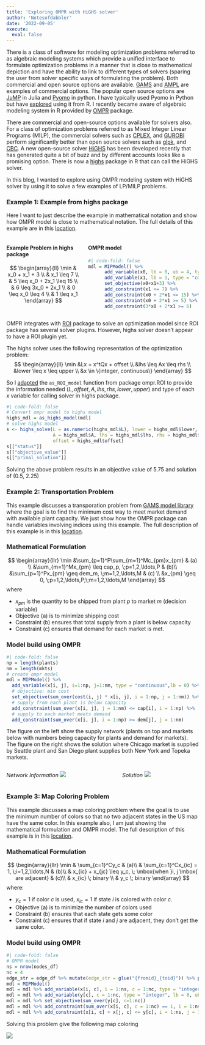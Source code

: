 ```yaml
---
title: 'Exploring OMPR with HiGHS solver'
author: 'Notesofdabbler'
date: '2022-09-05'
execute: 
  eval: false
---
```


There is a class of software for modeling optimization problems referred to as algebraic modeling systems which provide a unified interface to formulate optimization problems in a manner that is close to mathematical depiction and have the ability to link to different types of solvers (sparing the user from solver specific ways of formulating the problem). Both commercial and open source options are available. [GAMS](https://www.gams.com/) and [AMPL](https://ampl.com/) are examples of commercial options. The popular open source options are [JuMP](https://jump.dev/JuMP.jl/stable/) in Julia and [Pyomo](http://www.pyomo.org/) in python. I have typically used Pyomo in Python but have [explored](https://notesofdabbler.github.io/R_pyomo/2020_07_01_r_pyomo_blogpost.html) using it from R. I recently became aware of algebraic modeling system in R provided by [OMPR](https://dirkschumacher.github.io/ompr/) package. 

There are commercial and open-source options available for solvers also. For a class of optimization problems referred to as Mixed Integer Linear Programs (MILP), the commercial solvers such as [CPLEX](https://www.ibm.com/analytics/cplex-optimizer), and [GUROBI](https://www.gurobi.com/) perform significantly better than open source solvers such as [glpk](https://www.gnu.org/software/glpk/), and [CBC](https://github.com/coin-or/Cbc). A new open-source solver [HiGHS](https://highs.dev/) has been developed recently that has generated quite a bit of buzz and by different accounts looks like a promising option. There is now a [highs](https://cran.r-project.org/web/packages/highs/index.html) package in R that can call the HiGHS solver.

In this blog, I wanted to explore using OMPR modeling system with HiGHS solver by using it to solve a few examples of LP/MILP problems. 

### Example 1: Example from highs package

Here I want to just describe the example in mathematical notation and show how OMPR model is close to mathematical notation. The full details of this example are in this [location](https://notesofdabbler.github.io/optwithR/highs_example_ompr.html).

:::: {.columns}

::: {.column width="40%"}

#### Example Problem in highs package
$$
\begin{array}{ll}
\min & x_0 + x_1 + 3 \\
& x_1 \leq 7 \\
& 5 \leq x_0 + 2x_1 \leq 15 \\
& 6 \leq 3x_0 + 2x_1 \\
& 0 \leq x_0 \leq 4 \\
& 1 \leq x_1
\end{array}
$$
:::

::: {.column width="60%"}

#### OMPR model
```r
#| code-fold: false
mdl = MIPModel() %>%
      add_variable(x0, lb = 0, ub = 4, type = "continuous") %>%
      add_variable(x1, lb = 1, type = "continuous") %>%
      set_objective(x0+x1+3) %>%
      add_constraint(x1 <= 7) %>%
      add_constraint(x0 + 2*x1 <= 15) %>%
      add_constraint(x0 + 2*x1 >= 5) %>%
      add_constraint(3*x0 + 2*x1 >= 6)
```

:::
::::

OMPR integrates with [ROI](https://cran.r-project.org/web/packages/ROI/index.html) package to solve an optimization model since ROI package has several solver plugins. However, highs solver doesn't appear to have a ROI plugin yet. 

The highs solver uses the following representation of the optimization problem:
$$
\begin{array}{ll}
\min &Lx + x^tQx + offset \\
&lhs \leq Ax \leq rhs \\
&lower \leq x \leq upper \\
&x \in \{integer, continuous\}
\end{array}
$$

So I [adapted](https://github.com/notesofdabbler/optwithR/blob/main/ompr_helperfns.R) the `as_ROI_model` function from package ompr.ROI to provide the information needed $(L, offset, A, lhs, rhs, lower, upper)$ and type of each $x$ variable for calling solver in highs package.

```r
#| code-fold: false
# Convert ompr model to highs model
highs_mdl = as_highs_model(mdl)
# solve highs model
s <- highs_solve(L = as.numeric(highs_mdl$L), lower = highs_mdl$lower, upper = highs_mdl$upper,
                 A = highs_mdl$A, lhs = highs_mdl$lhs, rhs = highs_mdl$rhs,
                 offset = highs_mdl$offset)
s[["status"]]
s[["objective_value"]]
s[["primal_solution"]]
```
Solving the above problem results in an objective value of 5.75 and solution of (0.5, 2.25)

### Example 2: Transportation Problem

This example discusses a transporation problem from [GAMS model library](https://www.gams.com/latest/gamslib_ml/libhtml/gamslib_trnsport.html) where the goal is to find the minimum cost way to meet market demand with available plant capacity. We just show how the OMPR package can handle variables involving indices using this example. The full description of this example is in this [location](https://notesofdabbler.github.io/optwithR/gms_trnsprt_ompr.html).

::: {.panel-tabset}

### Mathematical Formulation
$$
\begin{array}{llr}
\min &\sum_{p=1}^P\sum_{m=1}^Mc_{pm}x_{pm} & (a) \\
&\sum_{m=1}^Mx_{pm} \leq cap_p, \;p=1,2,\ldots,P  & (b)\\
&\sum_{p=1}^Px_{pm} \geq dem_m, \;m=1,2,\ldots,M & (c) \\
&x_{pm} \geq 0, \;p=1,2,\ldots,P;\;m=1,2,\ldots,M
\end{array}
$$
where

* $x_{pm}$ is the quantity to be shipped from plant $p$ to market $m$ (decision variable)
* Objective (a) is to minimize shipping cost
* Constraint (b) ensures that total supply from a plant is below capacity
* Constraint (c) ensures that demand for each market is met.

### Model build using OMPR

```r
#| code-fold: false
np = length(plants)
nm = length(mkts)
# create ompr model
mdl = MIPModel() %>%
  add_variable(x[i, j], i=1:np, j=1:nm, type = "continuous",lb = 0) %>%
  # objective: min cost
  set_objective(sum_over(cost(i, j) * x[i, j], i = 1:np, j = 1:nm)) %>% 
  # supply from each plant is below capacity
  add_constraint(sum_over(x[i, j], j = 1:nm) <= cap[i], i = 1:np) %>%  
  # supply to each market meets demand
  add_constraint(sum_over(x[i, j], i = 1:np) >= dem[j], j = 1:nm)
```
:::

The figure on the left show the supply network (plants on top and markets below with numbers being capacity for plants and demand for markets). The figure on the right shows the solution where Chicago market is supplied by Seattle plant and San Diego plant supplies both New York and Topeka markets. 

:::: {.columns}

::: {.column .border}
*Network Information*
![](network_info.png)
:::

::: {.column .border}
*Solution*
![](network_soln.png)
:::
::::

### Example 3: Map Coloring Problem

This example discusses a map coloring problem where the goal is to use the minimum number of colors so that no two adjacent states in the US map have the same color. In this example also, I am just showing the mathematical formulation and OMPR model. The full description of this example is in this [location](https://notesofdabbler.github.io/optwithR/map_colorig_ompr.html). 

::: {.panel-tabset}
### Mathematical Formulation
$$
\begin{array}{llr}
\min & \sum_{c=1}^Cy_c & (a)\\
& \sum_{c=1}^Cx_{ic} = 1, \;i=1,2,\ldots,N & (b)\\
& x_{ic} + x_{jc} \leq y_c, \; \mbox{when }i, j \mbox{ are adjacent} & (c)\\
& x_{ic} \; binary \\
& y_c \; binary
\end{array}
$$
where:

* $y_c=1$ if color $c$ is used, $x_{ic}=1$ if state $i$ is colored with color $c$.
* Objective (a) is to minimize the number of colors used
* Constraint (b) ensures that each state gets some color
* Constraint (c) ensures that if state $i$ and $j$ are adjacent, they don't get the same color.

### Model build using OMPR

```r
#| code-fold: false
# OMPR model
ns = nrow(nodes_df)
nc = 4
edge_str = edge_df %>% mutate(edge_str = glue("{fromid}_{toid}")) %>% pull(edge_str)
mdl = MIPModel()
mdl = mdl %>% add_variable(x[i, c], i = 1:ns, c = 1:nc, type = "integer", lb = 0, ub = 1)
mdl = mdl %>% add_variable(y[c], c = 1:nc, type = "integer", lb = 0, ub = 1)
mdl = mdl %>% set_objective(sum_over(y[c], c=1:nc))
mdl = mdl %>% add_constraint(sum_over(x[i, c], c = 1:nc) == 1, i = 1:ns)
mdl = mdl %>% add_constraint(x[i, c] + x[j, c] <= y[c], i = 1:ns, j = 1:ns, c = 1:nc, glue("{i}_{j}") %in% edge_str)
```
:::

Solving this problem give the following map coloring

![](USmap_colored.png)
